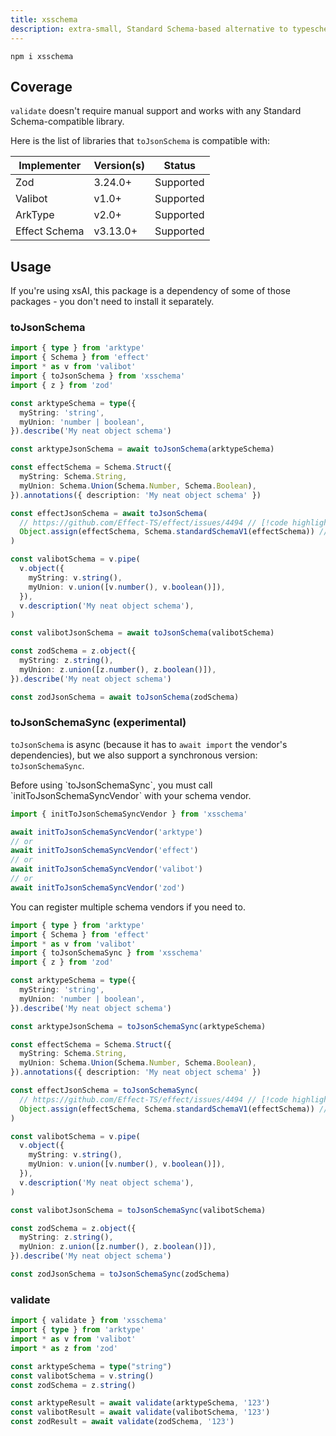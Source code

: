 ```yaml
---
title: xsschema
description: extra-small, Standard Schema-based alternative to typeschema.
---
```



<PkgSizeBadge pkg="xsschema" />

```package-install
npm i xsschema
```

## Coverage

`validate` doesn't require manual support and works with any Standard Schema-compatible library.

Here is the list of libraries that `toJsonSchema` is compatible with:

| Implementer | Version(s) | Status |
|---|---|---|
| Zod | 3.24.0+ | Supported |
| Valibot | v1.0+ | Supported |
| ArkType | v2.0+ | Supported |
| Effect Schema | v3.13.0+ | Supported |

## Usage

<Callout>
  If you're using xsAI, this package is a dependency of some of those packages - you don't need to install it separately.
</Callout>

### toJsonSchema

```ts twoslash
import { type } from 'arktype'
import { Schema } from 'effect'
import * as v from 'valibot'
import { toJsonSchema } from 'xsschema'
import { z } from 'zod'

const arktypeSchema = type({
  myString: 'string',
  myUnion: 'number | boolean',
}).describe('My neat object schema')

const arktypeJsonSchema = await toJsonSchema(arktypeSchema)

const effectSchema = Schema.Struct({
  myString: Schema.String,
  myUnion: Schema.Union(Schema.Number, Schema.Boolean),
}).annotations({ description: 'My neat object schema' })

const effectJsonSchema = await toJsonSchema(
  // https://github.com/Effect-TS/effect/issues/4494 // [!code highlight]
  Object.assign(effectSchema, Schema.standardSchemaV1(effectSchema)) // [!code highlight]
)

const valibotSchema = v.pipe(
  v.object({
    myString: v.string(),
    myUnion: v.union([v.number(), v.boolean()]),
  }),
  v.description('My neat object schema'),
)

const valibotJsonSchema = await toJsonSchema(valibotSchema)

const zodSchema = z.object({
  myString: z.string(),
  myUnion: z.union([z.number(), z.boolean()]),
}).describe('My neat object schema')

const zodJsonSchema = await toJsonSchema(zodSchema)
```

### toJsonSchemaSync (experimental)

`toJsonSchema` is async (because it has to `await import` the vendor's dependencies), but we also support a synchronous version: `toJsonSchemaSync`.

<Callout type="important">
  Before using `toJsonSchemaSync`, you must call `initToJsonSchemaSyncVendor` with your schema vendor.
</Callout>

```ts twoslash
import { initToJsonSchemaSyncVendor } from 'xsschema'

await initToJsonSchemaSyncVendor('arktype')
// or
await initToJsonSchemaSyncVendor('effect')
// or
await initToJsonSchemaSyncVendor('valibot')
// or
await initToJsonSchemaSyncVendor('zod')
```

You can register multiple schema vendors if you need to.


```ts twoslash
import { type } from 'arktype'
import { Schema } from 'effect'
import * as v from 'valibot'
import { toJsonSchemaSync } from 'xsschema'
import { z } from 'zod'

const arktypeSchema = type({
  myString: 'string',
  myUnion: 'number | boolean',
}).describe('My neat object schema')

const arktypeJsonSchema = toJsonSchemaSync(arktypeSchema)

const effectSchema = Schema.Struct({
  myString: Schema.String,
  myUnion: Schema.Union(Schema.Number, Schema.Boolean),
}).annotations({ description: 'My neat object schema' })

const effectJsonSchema = toJsonSchemaSync(
  // https://github.com/Effect-TS/effect/issues/4494 // [!code highlight]
  Object.assign(effectSchema, Schema.standardSchemaV1(effectSchema)) // [!code highlight]
)

const valibotSchema = v.pipe(
  v.object({
    myString: v.string(),
    myUnion: v.union([v.number(), v.boolean()]),
  }),
  v.description('My neat object schema'),
)

const valibotJsonSchema = toJsonSchemaSync(valibotSchema)

const zodSchema = z.object({
  myString: z.string(),
  myUnion: z.union([z.number(), z.boolean()]),
}).describe('My neat object schema')

const zodJsonSchema = toJsonSchemaSync(zodSchema)
```

### validate

```ts twoslash
import { validate } from 'xsschema'
import { type } from 'arktype'
import * as v from 'valibot'
import * as z from 'zod'

const arktypeSchema = type("string")
const valibotSchema = v.string()
const zodSchema = z.string()

const arktypeResult = await validate(arktypeSchema, '123')
const valibotResult = await validate(valibotSchema, '123')
const zodResult = await validate(zodSchema, '123')
```
